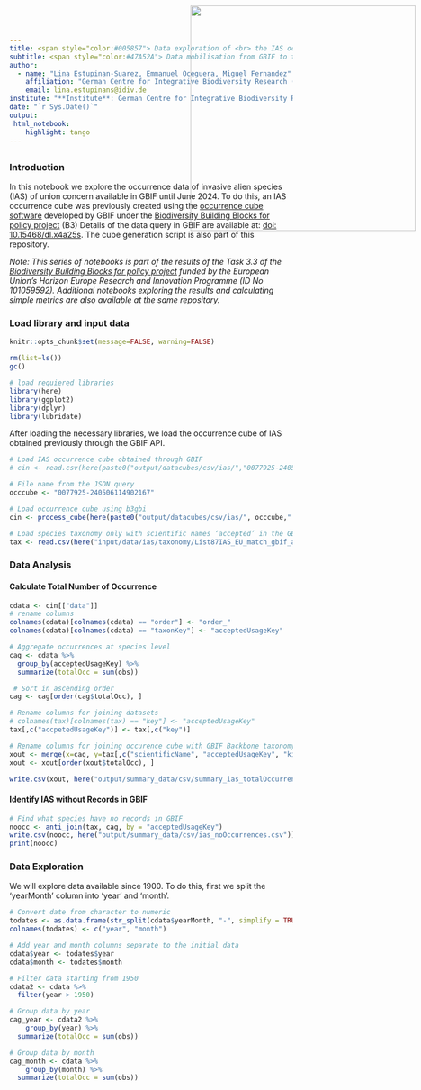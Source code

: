 ```yaml
---
title: <span style="color:#005857"> Data exploration of <br> the IAS occurrences cube
subtitle: <span style="color:#47A52A"> Data mobilisation from GBIF to the EBV Data Portal<span>
author: 
  - name: "Lina Estupinan-Suarez, Emmanuel Oceguera, Miguel Fernandez"
    affiliation: "German Centre for Integrative Biodiversity Research (iDiv)"
    email: lina.estupinans@idiv.de
institute: "**Institute**: German Centre for Integrative Biodiversity Research (iDiv)"
date: "`r Sys.Date()`"
output:
 html_notebook:
    highlight: tango
---
```

<!-- <img src="C:\gitrepo\B-Cubed_data_mobilization\input\logos\B3_logo_full.png" style='width: 200px; position:absolute; top:0; right:0; padding:10px;'/> -->
<img src="C:\gitrepo\B-Cubed_data_mobilization\input\logos\idiv+b3.png" style='width: 400px; position:absolute; top:0; right:0; padding:10px;'/>
---


### Introduction
In this notebook we explore the occurrence data of invasive alien species (IAS) of union concern available in GBIF until June 2024.
To do this, an IAS occurrence cube was previously created using the [occurrence cube software](https://techdocs.gbif.org/en/data-use/data-cubes) developed by GBIF under the [Biodiversity Building Blocks for policy project](https://b-cubed.eu/) (B3)
Details of the data query in GBIF are available at: [doi: 10.15468/dl.x4a25s](https://www.gbif.org/occurrence/download/0081452-240506114902167). 
The cube generation script is also part of this repository.

*Note: This series of notebooks is part of the results of the Task 3.3 of the [Biodiversity Building Blocks for policy project](https://b-cubed.eu/) funded by the European Union’s Horizon Europe Research and Innovation Programme (ID No 101059592). Additional notebooks exploring the results and calculating simple metrics are also available at the same repository.*


### Load library and input data
```r
knitr::opts_chunk$set(message=FALSE, warning=FALSE)
```

```r
rm(list=ls())
gc()

# load requiered libraries
library(here)
library(ggplot2)
library(dplyr)
library(lubridate)
```

After loading the necessary libraries, we load the occurrence cube of IAS obtained previously through the GBIF API.

```r
# Load IAS occurrence cube obtained through GBIF
# cin <- read.csv(here(paste0("output/datacubes/csv/ias/","0077925-240506114902167.csv")),  sep = "\t")

# File name from the JSON query
occcube <- "0077925-240506114902167"

# Load occurrence cube using b3gbi
cin <- process_cube(here(paste0("output/datacubes/csv/ias/", occcube,".csv")))

# Load species taxonomy only with scientific names ‘accepted’ in the GBIF backbone taxonomy
tax <- read.csv(here("input/data/ias/taxonomy/List87IAS_EU_match_gbif_allaccepted.csv"))
```


### Data Analysis
#### Calculate Total Number of Occurrence

```r
cdata <- cin[["data"]]
# rename columns
colnames(cdata)[colnames(cdata) == "order"] <- "order_"
colnames(cdata)[colnames(cdata) == "taxonKey"] <- "acceptedUsageKey"

# Aggregate occurrences at species level
cag <- cdata %>%
  group_by(acceptedUsageKey) %>%
  summarize(totalOcc = sum(obs))

 # Sort in ascending order
cag <- cag[order(cag$totalOcc), ] 
```

```r
# Rename columns for joining datasets
# colnames(tax)[colnames(tax) == "key"] <- "acceptedUsageKey"
tax[,c("accpetedUsageKey")] <- tax[,c("key")]

# Rename columns for joining occurence cube with GBIF Backbone taxonomy
xout <- merge(x=cag, y=tax[,c("scientificName", "acceptedUsageKey", "kingdom", "phylum", "class", "order", "family")], by="acceptedUsageKey")
xout <- xout[order(xout$totalOcc), ]

write.csv(xout, here("output/summary_data/csv/summary_ias_totalOccurrences.csv"))
```

#### Identify IAS without Records in GBIF
```r
# Find what species have no records in GBIF
noocc <- anti_join(tax, cag, by = "acceptedUsageKey")
write.csv(noocc, here("output/summary_data/csv/ias_noOccurrences.csv"))
print(noocc)
```


### Data Exploration

We will explore data available since 1900. To do this, first we split the 'yearMonth' column into 'year' and 'month'.


```r
# Convert date from character to numeric
todates <- as.data.frame(str_split(cdata$yearMonth, "-", simplify = TRUE))
colnames(todates) <- c("year", "month")

# Add year and month columns separate to the initial data
cdata$year <- todates$year
cdata$month <- todates$month

# Filter data starting from 1950
cdata2 <- cdata %>%
  filter(year > 1950)

# Group data by year
cag_year <- cdata2 %>%
    group_by(year) %>%
  summarize(totalOcc = sum(obs))

# Group data by month
cag_month <- cdata %>%
    group_by(month) %>%
  summarize(totalOcc = sum(obs))

```
